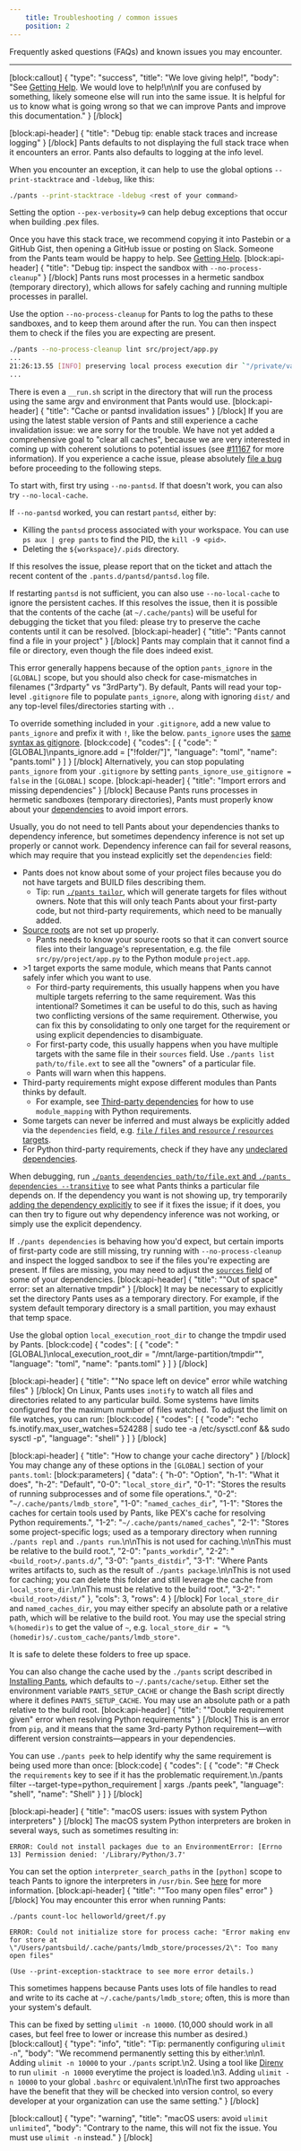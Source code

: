 ```yaml
---
    title: Troubleshooting / common issues
    position: 2
---
```


Frequently asked questions (FAQs) and known issues you may encounter.

---

[block:callout]
{
"type": "success",
"title": "We love giving help!",
"body": "See [Getting Help](doc:getting-help). We would love to help!\n\nIf you are confused by something, likely someone else will run into the same issue. It is helpful for us to know what is going wrong so that we can improve Pants and improve this documentation."
}
[/block]

[block:api-header]
{
"title": "Debug tip: enable stack traces and increase logging"
}
[/block]
Pants defaults to not displaying the full stack trace when it encounters an error. Pants also defaults to logging at the info level.

When you encounter an exception, it can help to use the global options `--print-stacktrace` and `-ldebug`, like this:

```bash
./pants --print-stacktrace -ldebug <rest of your command>
```

Setting the option `--pex-verbosity=9` can help debug exceptions that occur when building .pex files.

Once you have this stack trace, we recommend copying it into Pastebin or a GitHub Gist, then opening a GitHub issue or posting on Slack. Someone from the Pants team would be happy to help. See [Getting Help](doc:getting-help).
[block:api-header]
{
"title": "Debug tip: inspect the sandbox with `--no-process-cleanup`"
}
[/block]
Pants runs most processes in a hermetic sandbox (temporary directory), which allows for safely caching and running multiple processes in parallel.

Use the option `--no-process-cleanup` for Pants to log the paths to these sandboxes, and to keep them around after the run. You can then inspect them to check if the files you are expecting are present.

```bash
./pants --no-process-cleanup lint src/project/app.py
...
21:26:13.55 [INFO] preserving local process execution dir `"/private/var/folders/hm/qjjq4w3n0fsb07kp5bxbn8rw0000gn/T/process-executionQgIOjb"` for "Run isort on 1 file."
...
```

There is even a `__run.sh` script in the directory that will run the process using the same argv and environment that Pants would use.
[block:api-header]
{
"title": "Cache or pantsd invalidation issues"
}
[/block]
If you are using the latest stable version of Pants and still experience a cache invalidation issue: we are sorry for the trouble. We have not yet added a comprehensive goal to "clear all caches", because we are very interested in coming up with coherent solutions to potential issues (see [#11167](https://github.com/pantsbuild/pants/issues/11167) for more information). If you experience a cache issue, please absolutely [file a bug](https://github.com/pantsbuild/pants/issues/new) before proceeding to the following steps.

To start with, first try using `--no-pantsd`. If that doesn't work, you can also try `--no-local-cache`.

If `--no-pantsd` worked, you can restart `pantsd`, either by:

- Killing the `pantsd` process associated with your workspace. You can use `ps aux | grep pants` to find the PID, the `kill -9 <pid>`.
- Deleting the `${workspace}/.pids` directory.

If this resolves the issue, please report that on the ticket and attach the recent content of the `.pants.d/pantsd/pantsd.log` file.

If restarting `pantsd` is not sufficient, you can also use `--no-local-cache` to ignore the persistent caches. If this resolves the issue, then it is possible that the contents of the cache (at `~/.cache/pants`) will be useful for debugging the ticket that you filed: please try to preserve the cache contents until it can be resolved.
[block:api-header]
{
"title": "Pants cannot find a file in your project"
}
[/block]
Pants may complain that it cannot find a file or directory, even though the file does indeed exist.

This error generally happens because of the option `pants_ignore` in the `[GLOBAL]` scope, but you should also check for case-mismatches in filenames ("3rdparty" vs "3rdParty"). By default, Pants will read your top-level `.gitignore` file to populate `pants_ignore`, along with ignoring `dist/` and any top-level files/directories starting with `.`.

To override something included in your `.gitignore`, add a new value to `pants_ignore` and prefix it with `!`, like the below. `pants_ignore` uses the [same syntax as gitignore](https://git-scm.com/docs/gitignore).
[block:code]
{
"codes": [
{
"code": "[GLOBAL]\npants_ignore.add = [\"!folder/\"]",
"language": "toml",
"name": "pants.toml"
}
]
}
[/block]
Alternatively, you can stop populating `pants_ignore` from your `.gitignore` by setting `pants_ignore_use_gitignore = false` in the `[GLOBAL]` scope.
[block:api-header]
{
"title": "Import errors and missing dependencies"
}
[/block]
Because Pants runs processes in hermetic sandboxes (temporary directories), Pants must properly know about your [dependencies](doc:targets#dependencies-and-dependency-inference) to avoid import errors.

Usually, you do not need to tell Pants about your dependencies thanks to dependency inference, but sometimes dependency inference is not set up properly or cannot work. Dependency inference can fail for several reasons, which may require that you instead explicitly set the `dependencies` field:

- Pants does not know about some of your project files because you do not have targets and BUILD files describing them.
  - Tip: run [`./pants tailor`](doc:reference-tailor), which will generate targets for files without owners. Note that this will only teach Pants about your first-party code, but not third-party requirements, which need to be manually added.
- [Source roots](doc:source-roots) are not set up properly.
  - Pants needs to know your source roots so that it can convert source files into their language's representation, e.g. the file `src/py/project/app.py` to the Python module `project.app`.
- \>1 target exports the same module, which means that Pants cannot safely infer which you want to use.
  - For third-party requirements, this usually happens when you have multiple targets referring to the same requirement. Was this intentional? Sometimes it can be useful to do this, such as having two conflicting versions of the same requirement. Otherwise, you can fix this by consolidating to only one target for the requirement or using explicit dependencies to disambiguate.
  - For first-party code, this usually happens when you have multiple targets with the same file in their `sources` field. Use `./pants list path/to/file.ext` to see all the "owners" of a particular file.
  - Pants will warn when this happens.
- Third-party requirements might expose different modules than Pants thinks by default.
  - For example, see [Third-party dependencies](doc:python-third-party-dependencies) for how to use `module_mapping` with Python requirements.
- Some targets can never be inferred and must always be explicitly added via the `dependencies` field, e.g. [`file` / `files` and `resource` / `resources` targets](doc:resources).
- For Python third-party requirements, check if they have any [undeclared dependencies](doc:python-third-party-dependencies#advanced-usage).

When debugging, run [`./pants dependencies path/to/file.ext` and `./pants dependencies --transitive`](doc:project-introspection) to see what Pants thinks a particular file depends on. If the dependency you want is not showing up, try temporarily [adding the dependency explicitly](doc:targets#dependencies-and-dependency-inference) to see if it fixes the issue; if it does, you can then try to figure out why dependency inference was not working, or simply use the explicit dependency.

If `./pants dependencies` is behaving how you'd expect, but certain imports of first-party code are still missing, try running with `--no-process-cleanup` and inspect the logged sandbox to see if the files you're expecting are present. If files are missing, you may need to adjust the [`sources` field](doc:targets#sources) of some of your dependencies.
[block:api-header]
{
"title": "\"Out of space\" error: set an alternative tmpdir"
}
[/block]
It may be necessary to explicitly set the directory Pants uses as a temporary directory. For example, if the system default temporary directory is a small partition, you may exhaust that temp space.

Use the global option `local_execution_root_dir` to change the tmpdir used by Pants.
[block:code]
{
"codes": [
{
"code": "[GLOBAL]\nlocal_execution_root_dir = \"/mnt/large-partition/tmpdir\"",
"language": "toml",
"name": "pants.toml"
}
]
}
[/block]

[block:api-header]
{
"title": "\"No space left on device\" error while watching files"
}
[/block]
On Linux, Pants uses `inotify` to watch all files and directories related to any particular build. Some systems have limits configured for the maximum number of files watched. To adjust the limit on file watches, you can run:
[block:code]
{
"codes": [
{
"code": "echo fs.inotify.max_user_watches=524288 | sudo tee -a /etc/sysctl.conf && sudo sysctl -p",
"language": "shell"
}
]
}
[/block]

[block:api-header]
{
"title": "How to change your cache directory"
}
[/block]
You may change any of these options in the `[GLOBAL]` section of your `pants.toml`:
[block:parameters]
{
"data": {
"h-0": "Option",
"h-1": "What it does",
"h-2": "Default",
"0-0": "`local_store_dir`",
"0-1": "Stores the results of running subprocesses and of some file operations.",
"0-2": "`~/.cache/pants/lmdb_store`",
"1-0": "`named_caches_dir`",
"1-1": "Stores the caches for certain tools used by Pants, like PEX's cache for resolving Python requirements.",
"1-2": "`~/.cache/pants/named_caches`",
"2-1": "Stores some project-specific logs; used as a temporary directory when running `./pants repl` and `./pants run`.\n\nThis is not used for caching.\n\nThis must be relative to the build root.",
"2-0": "`pants_workdir`",
"2-2": "`<build_root>/.pants.d/`",
"3-0": "`pants_distdir`",
"3-1": "Where Pants writes artifacts to, such as the result of `./pants package`.\n\nThis is not used for caching; you can delete this folder and still leverage the cache from `local_store_dir`.\n\nThis must be relative to the build root.",
"3-2": "`<build_root>/dist/`"
},
"cols": 3,
"rows": 4
}
[/block]
For `local_store_dir` and `named_caches_dir`, you may either specify an absolute path or a relative path, which will be relative to the build root. You may use the special string `%(homedir)s` to get the value of `~`, e.g. `local_store_dir = "%(homedir)s/.custom_cache/pants/lmdb_store"`.

It is safe to delete these folders to free up space.

You can also change the cache used by the `./pants` script described in [Installing Pants](doc:installation), which defaults to `~/.pants/cache/setup`. Either set the environment variable `PANTS_SETUP_CACHE` or change the Bash script directly where it defines `PANTS_SETUP_CACHE`. You may use an absolute path or a path relative to the build root.
[block:api-header]
{
"title": "\"Double requirement given\" error when resolving Python requirements"
}
[/block]
This is an error from `pip`, and it means that the same 3rd-party Python requirement—with different version constraints—appears in your dependencies.

You can use `./pants peek` to help identify why the same requirement is being used more than once:
[block:code]
{
"codes": [
{
"code": "# Check the `requirements` key to see if it has the problematic requirement.\n./pants filter --target-type=python_requirement | xargs ./pants peek",
"language": "shell",
"name": "Shell"
}
]
}
[/block]

[block:api-header]
{
"title": "macOS users: issues with system Python interpreters"
}
[/block]
The macOS system Python interpreters are broken in several ways, such as sometimes resulting in:

```
ERROR: Could not install packages due to an EnvironmentError: [Errno 13] Permission denied: '/Library/Python/3.7'
```

You can set the option `interpreter_search_paths` in the `[python]` scope to teach Pants to ignore the interpreters in `/usr/bin`. See [here](doc:python-interpreter-compatibility#changing-the-interpreter-search-path) for more information.
[block:api-header]
{
"title": "\"Too many open files\" error"
}
[/block]
You may encounter this error when running Pants:

```
./pants count-loc helloworld/greet/f.py

ERROR: Could not initialize store for process cache: "Error making env for store at \"/Users/pantsbuild/.cache/pants/lmdb_store/processes/2\": Too many open files"

(Use --print-exception-stacktrace to see more error details.)
```

This sometimes happens because Pants uses lots of file handles to read and write to its cache at `~/.cache/pants/lmdb_store`; often, this is more than your system's default.

This can be fixed by setting `ulimit -n 10000`. (10,000 should work in all cases, but feel free to lower or increase this number as desired.)
[block:callout]
{
"type": "info",
"title": "Tip: permanently configuring `ulimit -n`",
"body": "We recommend permanently setting this by either:\n\n1. Adding `ulimit -n 10000` to your `./pants` script.\n2. Using a tool like [Direnv](https://direnv.net) to run `ulimit -n 10000` everytime the project is loaded.\n3. Adding `ulimit -n 10000` to your global `.bashrc` or equivalent.\n\nThe first two approaches have the benefit that they will be checked into version control, so every developer at your organization can use the same setting."
}
[/block]

[block:callout]
{
"type": "warning",
"title": "macOS users: avoid `ulimit unlimited`",
"body": "Contrary to the name, this will not fix the issue. You must use `ulimit -n` instead."
}
[/block]
